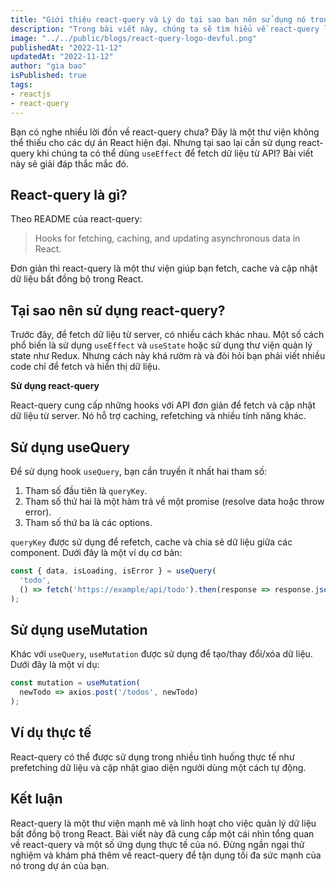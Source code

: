 ```yaml
---
title: "Giới thiệu react-query và Lý do tại sao bạn nên sử dụng nó trong dự án React của bạn"
description: "Trong bài viết này, chúng ta sẽ tìm hiểu về react-query là gì, cách sử dụng react-query trong dự án React của bạn và lý do tại sao bạn nên sử dụng nó."	
image: "../../public/blogs/react-query-logo-devful.png"
publishedAt: "2022-11-12"
updatedAt: "2022-11-12"
author: "gia bao"
isPublished: true
tags: 
- reactjs
- react-query
---
```


Bạn có nghe nhiều lời đồn về react-query chưa? Đây là một thư viện không thể thiếu cho các dự án React hiện đại. Nhưng tại sao lại cần sử dụng react-query khi chúng ta có thể dùng `useEffect` để fetch dữ liệu từ API? Bài viết này sẽ giải đáp thắc mắc đó.

## React-query là gì?

Theo README của react-query:

> Hooks for fetching, caching, and updating asynchronous data in React.

Đơn giản thì react-query là một thư viện giúp bạn fetch, cache và cập nhật dữ liệu bất đồng bộ trong React.

## Tại sao nên sử dụng react-query?

Trước đây, để fetch dữ liệu từ server, có nhiều cách khác nhau. Một số cách phổ biến là sử dụng `useEffect` và `useState` hoặc sử dụng thư viện quản lý state như Redux. Nhưng cách này khá rườm rà và đòi hỏi bạn phải viết nhiều code chỉ để fetch và hiển thị dữ liệu.

**Sử dụng react-query**

React-query cung cấp những hooks với API đơn giản để fetch và cập nhật dữ liệu từ server. Nó hỗ trợ caching, refetching và nhiều tính năng khác.

## Sử dụng useQuery

Để sử dụng hook `useQuery`, bạn cần truyền ít nhất hai tham số:

1. Tham số đầu tiên là `queryKey`.
2. Tham số thứ hai là một hàm trả về một promise (resolve data hoặc throw error).
3. Tham số thứ ba là các options.

`queryKey` được sử dụng để refetch, cache và chia sẻ dữ liệu giữa các component. Dưới đây là một ví dụ cơ bản:

```javascript
const { data, isLoading, isError } = useQuery(
  'todo',
  () => fetch('https://example/api/todo').then(response => response.json())
);
```

## Sử dụng useMutation

Khác với `useQuery`, `useMutation` được sử dụng để tạo/thay đổi/xóa dữ liệu. Dưới đây là một ví dụ:

```javascript
const mutation = useMutation(
  newTodo => axios.post('/todos', newTodo)
);
```

## Ví dụ thực tế

React-query có thể được sử dụng trong nhiều tình huống thực tế như prefetching dữ liệu và cập nhật giao diện người dùng một cách tự động.

## Kết luận

React-query là một thư viện mạnh mẽ và linh hoạt cho việc quản lý dữ liệu bất đồng bộ trong React. Bài viết này đã cung cấp một cái nhìn tổng quan về react-query và một số ứng dụng thực tế của nó. Đừng ngần ngại thử nghiệm và khám phá thêm về react-query để tận dụng tối đa sức mạnh của nó trong dự án của bạn.




